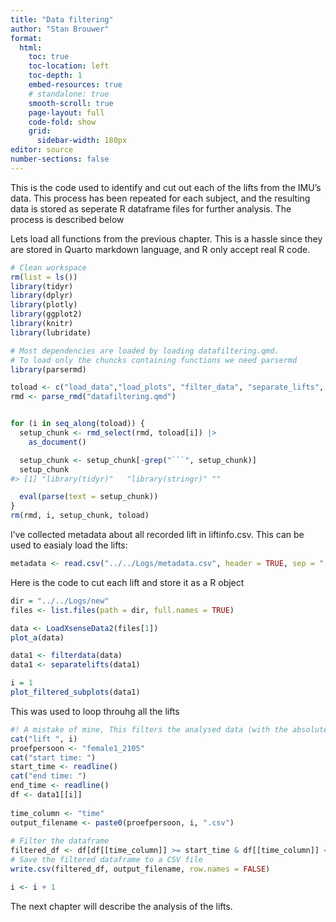 ```yaml
---
title: "Data filtering"
author: "Stan Brouwer"
format:
  html:
    toc: true
    toc-location: left
    toc-depth: 1
    embed-resources: true
    # standalone: true
    smooth-scroll: true
    page-layout: full
    code-fold: show
    grid:
      sidebar-width: 180px
editor: source
number-sections: false
---
```


This is the code used to identify and cut out each of the lifts from the IMU's data. This process has been repeated for each subject, and the resulting data is stored as seperate R dataframe files for further analysis. The process is described below

::: column-page-right
Lets load all functions from the previous chapter. This is a hassle since they are stored in Quarto markdown language, and R only accept real R code.

```r
# Clean workspace
rm(list = ls())
library(tidyr)
library(dplyr)
library(plotly)
library(ggplot2)
library(knitr)
library(lubridate)

# Most dependencies are loaded by loading datafiltering.qmd.
# To load only the chuncks containing functions we need parsermd
library(parsermd)

toload <- c("load_data","load_plots", "filter_data", "separate_lifts", "visualise_seperate_lifts", "loadXsenseData2")
rmd <- parse_rmd("datafiltering.qmd")


for (i in seq_along(toload)) {
  setup_chunk <- rmd_select(rmd, toload[i]) |> 
    as_document()

  setup_chunk <- setup_chunk[-grep("```", setup_chunk)]
  setup_chunk
#> [1] "library(tidyr)"   "library(stringr)" ""                

  eval(parse(text = setup_chunk))             
}
rm(rmd, i, setup_chunk, toload)
```

I've collected metadata about all recorded lift in liftinfo.csv. This can be used to easialy load the lifts:

```r
metadata <- read.csv("../../Logs/metadata.csv", header = TRUE, sep = ";")
```



Here is the code to cut each lift and store it as a R object

```r
dir = "../../Logs/new"
files <- list.files(path = dir, full.names = TRUE)

data <- LoadXsenseData2(files[1])
plot_a(data)


```

```r
data1 <- filterdata(data)
data1 <- separatelifts(data1)

i = 1
plot_filtered_subplots(data1)

```
This was used to loop throuhg all the lifts
```r
#! A mistake of mine, This filters the analysed data (with the absolute values) instead of the raw imu data. 
cat("lift ", i)
proefpersoon <- "female1_2105"
cat("start time: ")
start_time <- readline()
cat("end time: ")
end_time <- readline()
df <- data1[[i]]
  
time_column <- "time"
output_filename <- paste0(proefpersoon, i, ".csv")
  
# Filter the dataframe
filtered_df <- df[df[[time_column]] >= start_time & df[[time_column]] <= end_time, ]
# Save the filtered dataframe to a CSV file
write.csv(filtered_df, output_filename, row.names = FALSE)

i <- i + 1

```

The next chapter will describe the analysis of the lifts.

:::
